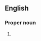 ==English==

===Proper noun===
{{en-proper noun}}

# {{alternative spelling of|Mickey Finn}}
{{count page|[[Wiktionary:Page count]]}}